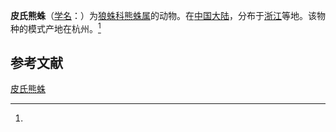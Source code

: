{{Speciesbox
| name = 皮氏熊蛛
| status = 
| status_system = 
| image = 
| genus = Arctosa
| species = pichoni
| authority = (Schenkel, 1963)<ref name='id13793'>{{cite web| url =http://www.bioinfo.cn/db05/BjdwSpecies.php?action=view&id=13793| title =皮氏熊蛛| work =《中国动物物种编目数据库》| publisher =中国科学院微生物研究所| author =中国科学院动物研究所| accessdate =2009-04-28| deadurl =yes| archiveurl =https://web.archive.org/web/20160305053825/http://www.bioinfo.cn/db05/BjdwSpecies.php?action=view&id=13793| archivedate =2016年3月5日| df =}}</ref>
}}

'''皮氏熊蛛'''（[[学名|学名]]：{{lang|la|''Arctosa pichoni''}}）为[[狼蛛科|狼蛛科]][[熊蛛属|熊蛛属]]的动物。在[[中国大陆|中国大陆]]，分布于[[浙江|浙江]]等地。该物种的模式产地在杭州。<ref name='id13793'/>

== 参考文献 ==
{{reflist}}

{{Wikispecies|Arctosa pichoni}}
{{Taxonbar|from=Q2339104}}

[[Category:熊蛛属|皮氏熊蛛]]


{{蜘蛛小作品}}